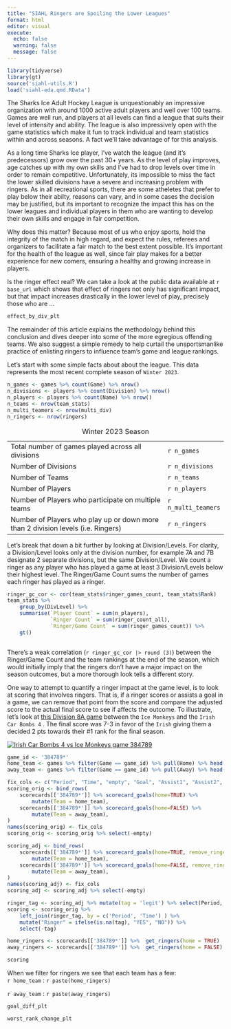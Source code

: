 ```yaml
---
title: "SIAHL Ringers are Spoiling the Lower Leagues"
format: html
editor: visual
execute:
  echo: false
  warning: false
  message: false
---
```


```r
library(tidyverse)
library(gt)
source('siahl-utils.R')
load('siahl-eda.qmd.RData')
```

The Sharks Ice Adult Hockey League is unquestionably an impressive organization with around 1000 active adult players and well over 100 teams. Games are well run, and players at all levels can find a league that suits their level of intensity and ability. The league is also impressively open with the game statistics which make it fun to track individual and team statistics within and across seasons. A fact we'll take advantage of for this analysis.

As a long time Sharks Ice player, I've watch the league (and it's predecessors) grow over the past 30+ years. As the level of play improves, age catches up with my own skills and I've had to drop levels over time in order to remain competitive. Unfortunately, its impossible to miss the fact the lower skilled divisions have a severe and increasing problem with ringers. As in all recreational sports, there are some atheletes that prefer to play below their abilty, reasons can vary, and in some cases the decision may be justified, but its important to recognize the impact this has on the lower leagues and individual players in them who are wanting to develop their own skills and engage in fair competition.

Why does this matter? Because most of us who enjoy sports, hold the integrity of the match in high regard, and expect the rules, referees and organizers to facilitate a fair match to the best extent possible. It's important for the health of the league as well, since fair play makes for a better experience for new comers, ensuring a healthy and growing increase in players.

Is the ringer effect real? We can take a look at the public data available at `r base_url` which shows that effect of ringers not only has significant impact, but that impact increases drastically in the lower level of play, precisely those who are ...

```r
effect_by_div_plt
```

The remainder of this article explains the methodology behind this conclusion and dives deeper into some of the more egregious offending teams. We also suggest a simple remedy to help curtail the unsportsmanlike practice of enlisting ringers to influence team's game and league rankings.

Let's start with some simple facts about about the league. This data represents the most recent complete season of `Winter 2023`.

```r
n_games <- games %>% count(Game) %>% nrow()
n_divisions <- players %>% count(Division) %>% nrow() 
n_players <- players %>% count(Name) %>% nrow()
n_teams <- nrow(team_stats)
n_multi_teamers <- nrow(multi_div)
n_ringers <- nrow(ringers)
```

|                                                                                  |                     |
|------------------------------------------------------|------------------|
| Total number of games played across all divisions                                | `r n_games`         |
| Number of Divisions                                                              | `r n_divisions`     |
| Number of Teams                                                                  | `r n_teams`         |
| Number of Players                                                                | `r n_players`       |
| Number of Players who participate on multiple teams                              | `r n_multi_teamers` |
| Number of Players who play up or down more than 2 division levels (i.e. Ringers) | `r n_ringers`       |

: Winter 2023 Season

Let's break that down a bit further by looking at Division/Levels. For clarity, a Division/Level looks only at the division number, for example 7A and 7B designate 2 separate divisions, but the same Division/Level. We count a ringer as any player who has played a game at least 3 Division/Levels below their highest level. The Ringer/Game Count sums the number of games each ringer has played as a ringer.

```r
ringer_gc_cor <- cor(team_stats$ringer_games_count, team_stats$Rank)
team_stats %>% 
    group_by(DivLevel) %>% 
    summarise(`Player Count` = sum(n_players),
              `Ringer Count` = sum(ringer_count_all),
              `Ringer/Game Count` = sum(ringer_games_count)) %>% 
    gt()
    
```

There's a weak correlation (`r ringer_gc_cor |> round (3)`) between the Ringer/Game Count and the team rankings at the end of the season, which would initially imply that the ringers don't have a major impact on the season outcomes, but a more thorough look tells a different story.

One way to attempt to quantify a ringer impact at the game level, is to look at scoring that involves ringers. That is, if a ringer scores or assists a goal in a game, we can remove that point from the score and compare the adjusted score to the actual final score to see if affects the outcome. To illustrate, let's look at [this Division 8A game](https://stats.sharksice.timetoscore.com/oss-scoresheet?game_id=384789&mode=display) between the `Ice Monkeys` and the `Irish Car Bombs 4` . The final score was 7-3 in favor of the `Irish` giving them a decided 2 pts towards their #1 rank for the final season.

[![Irish Car Bombs 4 vs Ice Monkeys game 384789](images/siahl_game_384789.png){fig-alt="Irish Car Bombs 4 vs Ice Monkeys game 384789"}](https://stats.sharksice.timetoscore.com/oss-scoresheet?game_id=384789&mode=display)

```r
game_id <- '384789*'
home_team <- games %>% filter(Game == game_id) %>% pull(Home) %>% head(1)
away_team <- games %>% filter(Game == game_id) %>% pull(Away) %>% head(1)

fix_cols <- c("Period", "Time", "empty", "Goal", "Assist1", "Assist2", "Team")
scoring_orig <- bind_rows(
    scorecards[['384789*']] %>% scorecard_goals(home=TRUE) %>% 
        mutate(Team = home_team),
    scorecards[['384789*']] %>% scorecard_goals(home=FALSE) %>% 
        mutate(Team = away_team),
)
names(scoring_orig) <- fix_cols
scoring_orig <- scoring_orig %>% select(-empty)

scoring_adj <- bind_rows(
    scorecards[['384789*']] %>% scorecard_goals(home=TRUE, remove_ringer_goals = TRUE) %>% 
        mutate(Team = home_team),
    scorecards[['384789*']] %>% scorecard_goals(home=FALSE, remove_ringer_goals = TRUE) %>% 
        mutate(Team = away_team),
)
names(scoring_adj) <- fix_cols
scoring_adj <- scoring_adj %>% select(-empty)

ringer_tag <- scoring_adj %>% mutate(tag = 'legit') %>% select(Period, Time, tag)
scoring <- scoring_orig %>% 
    left_join(ringer_tag, by = c('Period', 'Time') ) %>% 
    mutate("Ringer" = ifelse(is.na(tag), "YES", "NO")) %>% 
    select(-tag)

home_ringers <- scorecards[['384789*']] %>%  get_ringers(home = TRUE)
away_ringers <- scorecards[['384789*']] %>%  get_ringers(home = FALSE)

scoring


```

When we filter for ringers we see that each team has a few:\
`r home_team` : `r paste(home_ringers)`

`r away_team` : `r paste(away_ringers)`

```r
goal_diff_plt

```

```r
worst_rank_change_plt
```
